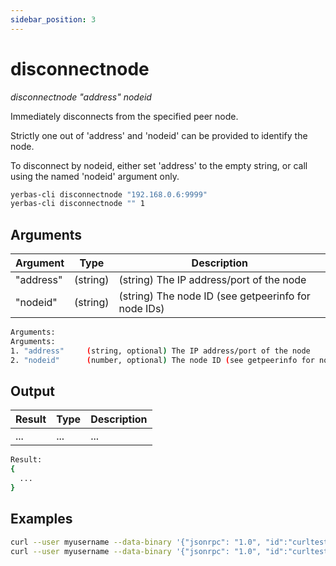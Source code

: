 ```yaml
---
sidebar_position: 3
---
```



# disconnectnode

_disconnectnode "address" nodeid_

Immediately disconnects from the specified peer node.

Strictly one out of 'address' and 'nodeid' can be provided to identify the node.

To disconnect by nodeid, either set 'address' to the empty string, or call using the named 'nodeid' argument only.

```bash
yerbas-cli disconnectnode "192.168.0.6:9999"
yerbas-cli disconnectnode "" 1
```

<!-- <ReactPlayer playing controls url={[
    {src: `${require('./assets/placeholder.webm').default}`, type: 'video/webm'}]} /> -->

## Arguments

| Argument  | Type     | Description                                         |
| --------- | -------- | --------------------------------------------------- |
| "address" | (string) | (string) The IP address/port of the node            |
| "nodeid"  | (string) | (string) The node ID (see getpeerinfo for node IDs) |

```bash
Arguments:
Arguments:
1. "address"     (string, optional) The IP address/port of the node
2. "nodeid"      (number, optional) The node ID (see getpeerinfo for node IDs)
```

## Output

| Result | Type | Description |
| ------ | ---- | ----------- |
| ...    | ...  | ...         |

```bash
Result:
{
  ...
}
```

## Examples

```bash
curl --user myusername --data-binary '{"jsonrpc": "1.0", "id":"curltest", "method": "disconnectnode", "params": ["192.168.0.6:9999"] }' -H 'content-type: text/plain;' http://127.0.0.1:9998/
curl --user myusername --data-binary '{"jsonrpc": "1.0", "id":"curltest", "method": "disconnectnode", "params": ["", 1] }' -H 'content-type: text/plain;' http://127.0.0.1:9998/
```
